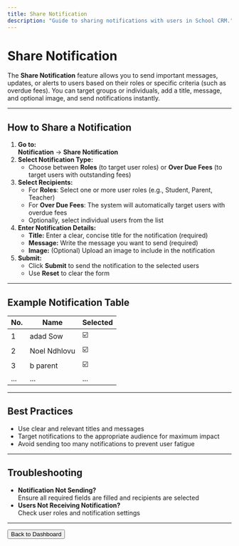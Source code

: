 ```yaml
---
title: Share Notification
description: "Guide to sharing notifications with users in School CRM."
---
```


# Share Notification

The **Share Notification** feature allows you to send important messages, updates, or alerts to users based on their roles or specific criteria (such as overdue fees). You can target groups or individuals, add a title, message, and optional image, and send notifications instantly.

---

## How to Share a Notification

1. **Go to:**  
   **Notification** → **Share Notification**
2. **Select Notification Type:**
   - Choose between **Roles** (to target user roles) or **Over Due Fees** (to target users with outstanding fees)
3. **Select Recipients:**
   - For **Roles**: Select one or more user roles (e.g., Student, Parent, Teacher)
   - For **Over Due Fees**: The system will automatically target users with overdue fees
   - Optionally, select individual users from the list
4. **Enter Notification Details:**
   - **Title:** Enter a clear, concise title for the notification (required)
   - **Message:** Write the message you want to send (required)
   - **Image:** (Optional) Upload an image to include in the notification
5. **Submit:**
   - Click **Submit** to send the notification to the selected users
   - Use **Reset** to clear the form

---

## Example Notification Table

| No. | Name                | Selected |
|-----|---------------------|----------|
| 1   | adad Sow            | ☑️        |
| 2   | Noel Ndhlovu        | ☑️        |
| 3   | b parent            | ☑️        |
| ... | ...                 | ...      |

---

## Best Practices
- Use clear and relevant titles and messages
- Target notifications to the appropriate audience for maximum impact
- Avoid sending too many notifications to prevent user fatigue

---

## Troubleshooting
- **Notification Not Sending?**  
  Ensure all required fields are filled and recipients are selected
- **Users Not Receiving Notification?**  
  Check user roles and notification settings

---

<Button href="/dashboard" variant="primary">
  Back to Dashboard
</Button> 